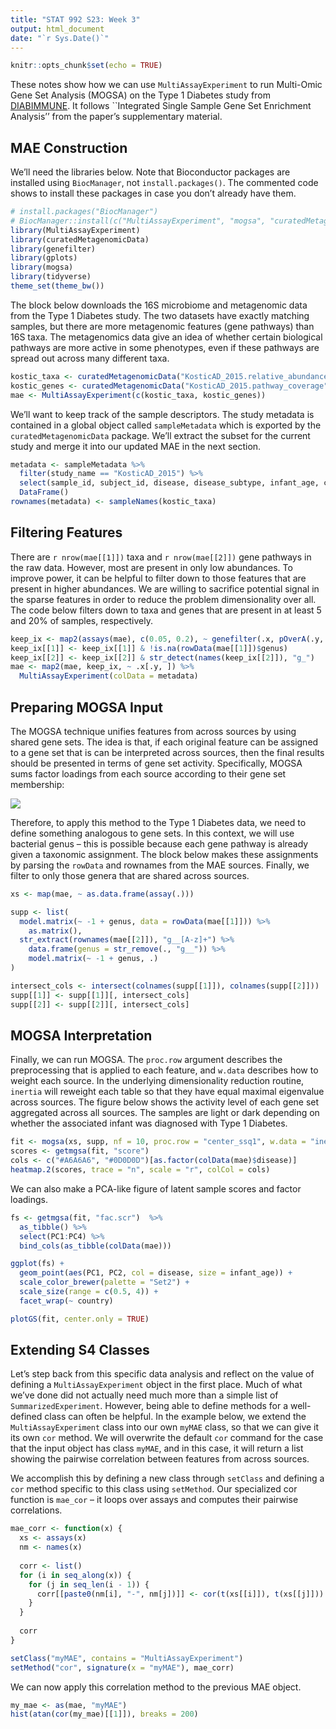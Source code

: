 ```yaml
---
title: "STAT 992 S23: Week 3"
output: html_document
date: "`r Sys.Date()`"
---
```


```r
knitr::opts_chunk$set(echo = TRUE)
```

These notes show how we can use `MultiAssayExperiment` to run Multi-Omic Gene
Set Analysis (MOGSA) on the Type 1 Diabetes study from
[DIABIMMUNE](https://diabimmune.broadinstitute.org/diabimmune/t1d-cohort). It
follows ``Integrated Single Sample Gene Set Enrichment Analysis'' from the
paper's supplementary material.

## MAE Construction

We'll need the libraries below. Note that Bioconductor packages are installed
using `BiocManager`, not `install.packages()`. The commented code shows to
install these packages in case you don't already have them.

```r
# install.packages("BiocManager")
# BiocManager::install(c("MultiAssayExperiment", "mogsa", "curatedMetagenomicData", "genefilter"))
library(MultiAssayExperiment)
library(curatedMetagenomicData)
library(genefilter)
library(gplots) 
library(mogsa)
library(tidyverse)
theme_set(theme_bw())
```

The block below downloads the 16S microbiome and metagenomic data from the Type
1 Diabetes study. The two datasets have exactly matching samples, but there are
more metagenomic features (gene pathways) than 16S taxa. The metagenomics data
give an idea of whether certain biological pathways are more active in some
phenotypes, even if these pathways are spread out across many different taxa.

```r
kostic_taxa <- curatedMetagenomicData("KosticAD_2015.relative_abundance", dryrun = FALSE, rownames = "short")
kostic_genes <- curatedMetagenomicData("KosticAD_2015.pathway_coverage", dryrun = FALSE, rownames = "short")
mae <- MultiAssayExperiment(c(kostic_taxa, kostic_genes))
```

We'll want to keep track of the sample descriptors. The study metadata is
contained in a global object called `sampleMetadata` which is exported by the
`curatedMetagenomicData` package. We'll extract the subset for the current study
and merge it into our updated MAE in the next section.

```r
metadata <- sampleMetadata %>%
  filter(study_name == "KosticAD_2015") %>%
  select(sample_id, subject_id, disease, disease_subtype, infant_age, country, born_method, feeding_practice) %>%
  DataFrame()
rownames(metadata) <- sampleNames(kostic_taxa)
```

## Filtering Features

There are `r nrow(mae[[1]])` taxa and `r nrow(mae[[2]])` gene pathways in the
raw data. However, most are present in only low abundances. To improve power, it
can be helpful to filter down to those features that are present in higher
abundances. We are willing to sacrifice potential signal in the sparse features
in order to reduce the problem dimensionality over all. The code below filters
down to taxa and genes that are present in at least 5 and 20% of samples,
respectively.

```r
keep_ix <- map2(assays(mae), c(0.05, 0.2), ~ genefilter(.x, pOverA(.y, 0)))
keep_ix[[1]] <- keep_ix[[1]] & !is.na(rowData(mae[[1]])$genus)
keep_ix[[2]] <- keep_ix[[2]] & str_detect(names(keep_ix[[2]]), "g_")
mae <- map2(mae, keep_ix, ~ .x[.y, ]) %>%
  MultiAssayExperiment(colData = metadata)
```

## Preparing MOGSA Input

The MOGSA technique unifies features from across sources by using shared gene
sets. The idea is that, if each original feature can be assigned to a gene set
that is can be interpreted across sources, then the final results should be
presented in terms of gene set activity. Specifically, MOGSA sums factor
loadings from each source according to their gene set membership:

![](https://ds.dfci.harvard.edu/~aedin/Images/MOGSA/Figures/Slide1.jpg)

Therefore, to apply this method to the Type 1 Diabetes data, we need to define
something analogous to gene sets. In this context, we will use bacterial genus
-- this is possible because each gene pathway is already given a taxonomic
assignment. The block below makes these assignments by parsing the `rowData` and
rownames from the MAE sources. Finally, we filter to only those genera that are
shared across sources.

```r
xs <- map(mae, ~ as.data.frame(assay(.)))

supp <- list(
  model.matrix(~ -1 + genus, data = rowData(mae[[1]])) %>%
    as.matrix(),
  str_extract(rownames(mae[[2]]), "g__[A-z]+") %>%
    data.frame(genus = str_remove(., "g__")) %>%
    model.matrix(~ -1 + genus, .)
)

intersect_cols <- intersect(colnames(supp[[1]]), colnames(supp[[2]]))
supp[[1]] <- supp[[1]][, intersect_cols]
supp[[2]] <- supp[[2]][, intersect_cols]
```

## MOGSA Interpretation

Finally, we can run MOGSA. The `proc.row` argument describes the preprocessing
that is applied to each feature, and `w.data` describes how to weight each
source. In the underlying dimensionality reduction routine, `inertia` will
reweight each table so that they have equal maximal eigenvalue across sources.
The figure below shows the activity level of each gene set aggregated across all
sources. The samples are light or dark depending on whether the associated
infant was diagnosed with Type 1 Diabetes.

```r
fit <- mogsa(xs, supp, nf = 10, proc.row = "center_ssq1", w.data = "inertia")
scores <- getmgsa(fit, "score")
cols <- c("#A6A6A6", "#0D0D0D")[as.factor(colData(mae)$disease)]
heatmap.2(scores, trace = "n", scale = "r", colCol = cols)
```

We can also make a PCA-like figure of latent sample scores and factor loadings.

```r
fs <- getmgsa(fit, "fac.scr")  %>%
  as_tibble() %>%
  select(PC1:PC4) %>%
  bind_cols(as_tibble(colData(mae)))

ggplot(fs) +
  geom_point(aes(PC1, PC2, col = disease, size = infant_age)) +
  scale_color_brewer(palette = "Set2") +
  scale_size(range = c(0.5, 4)) +
  facet_wrap(~ country)

plotGS(fit, center.only = TRUE)
```

## Extending S4 Classes

Let's step back from this specific data analysis and reflect on the value of
defining a `MultiAssayExperiment` object in the first place. Much of what we've
done did not actually need much more than a simple list of
`SummarizedExperiment`. However, being able to define methods for a well-defined
class can often be helpful. In the example below, we extend the
`MultiAssayExperiment` class into our own `myMAE` class, so that we can give it
its own `cor` method. We will overwrite the default `cor` command for the case
that the input object has class `myMAE`, and in this case, it will return a list
showing the pairwise correlation between features from across sources.

We accomplish this by defining a new class through `setClass` and defining a
`cor` method specific to this class using `setMethod`. Our specialized cor
function is `mae_cor` -- it loops over assays and computes their pairwise
correlations.

```r
mae_corr <- function(x) {
  xs <- assays(x)
  nm <- names(x)
  
  corr <- list()
  for (i in seq_along(x)) {
    for (j in seq_len(i - 1)) {
      corr[[paste0(nm[i], "-", nm[j])]] <- cor(t(xs[[i]]), t(xs[[j]]))
    }
  }
  
  corr
}

setClass("myMAE", contains = "MultiAssayExperiment")
setMethod("cor", signature(x = "myMAE"), mae_corr)
```

We can now apply this correlation method to the previous MAE object.

```r
my_mae <- as(mae, "myMAE")
hist(atan(cor(my_mae)[[1]]), breaks = 200)
```
